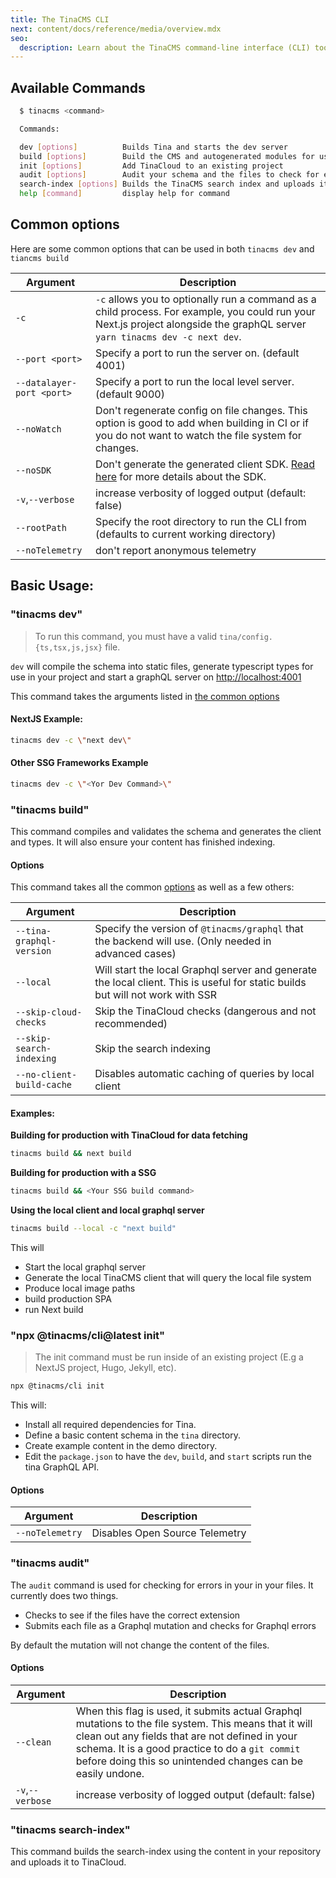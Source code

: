 ```yaml
---
title: The TinaCMS CLI
next: content/docs/reference/media/overview.mdx
seo:
  description: Learn about the TinaCMS command-line interface (CLI) tools for building, developing, and managing your Tina-powered website
---
```


## Available Commands

```sh
  $ tinacms <command>

  Commands:

  dev [options]          Builds Tina and starts the dev server
  build [options]        Build the CMS and autogenerated modules for usage with TinaCloud
  init [options]         Add TinaCloud to an existing project
  audit [options]        Audit your schema and the files to check for errors
  search-index [options] Builds the TinaCMS search index and uploads it to TinaCloud
  help [command]         display help for command
```

## Common options

Here are some common options that can be used in both `tinacms dev` and `tiancms build`

| Argument                  | Description                                                                                                                                                                  |
| ------------------------- | ---------------------------------------------------------------------------------------------------------------------------------------------------------------------------- |
| `-c`                      | `-c` allows you to optionally run a command as a child process. For example, you could run your Next.js project alongside the graphQL server `yarn tinacms dev -c next dev`. |
| `--port <port>`           | Specify a port to run the server on. (default 4001)                                                                                                                          |
| `--datalayer-port <port>` | Specify a port to run the local level server. (default 9000)                                                                                                                 |
| `--noWatch`               | Don't regenerate config on file changes. This option is good to add when building in CI or if you do not want to watch the file system for changes.                          |
| `--noSDK`                 | Don't generate the generated client SDK. [Read here](/docs/graphql/cli/) for more details about the SDK.                                                                  |
| `-v`,`--verbose`          | increase verbosity of logged output (default: false)                                                                                                                         |
| `--rootPath`              | Specify the root directory to run the CLI from (defaults to current working directory)                                                                                       |
| `--noTelemetry`           | don't report anonymous telemetry                                                                                                                                             |

## Basic Usage:

### "tinacms dev"

> To run this command, you must have a valid `tina/config.{ts,tsx,js,jsx}` file.

`dev` will compile the schema into static files, generate typescript types for use in your project and start a graphQL server on [http://localhost:4001](http://localhost:4001)

This command takes the arguments listed in [the common options](#common-options)

#### NextJS Example:

```bash
tinacms dev -c \"next dev\"
```

#### Other SSG Frameworks Example

```bash
tinacms dev -c \"<Yor Dev Command>\"
```

### "tinacms build"

This command compiles and validates the schema and generates the client and types. It will also ensure your content has finished indexing.

#### Options

This command takes all the common [options](#common-options) as well as a few others:

| Argument                  | Description                                                                                                                    |
| ------------------------- | ------------------------------------------------------------------------------------------------------------------------------ |
| `--tina-graphql-version`  | Specify the version of `@tinacms/graphql` that the backend will use. (Only needed in advanced cases)                           |
| `--local`                 | Will start the local Graphql server and generate the local client. This is useful for static builds but will not work with SSR |
| `--skip-cloud-checks`     | Skip the TinaCloud checks (dangerous and not recommended)                                                                      |
| `--skip-search-indexing`  | Skip the search indexing                                                                                                       |
| `--no-client-build-cache` | Disables automatic caching of queries by local client                                                                          |

#### Examples:

**Building for production with TinaCloud for data fetching**

```bash
tinacms build && next build
```

**Building for production with a SSG**

```bash
tinacms build && <Your SSG build command>
```

**Using the local client and local graphql server**

```bash
tinacms build --local -c "next build"
```

This will

* Start the local graphql server
* Generate the local TinaCMS client that will query the local file system
* Produce local image paths
* build production SPA
* run Next build

### "npx @tinacms/cli\@latest init"

> The init command must be run inside of an existing project (E.g a NextJS project, Hugo, Jekyll, etc).

```bash
npx @tinacms/cli init
```

This will:

* Install all required dependencies for Tina.
* Define a basic content schema in the `tina` directory.
* Create example content in the demo directory.
* Edit the `package.json` to have the `dev`, `build`, and `start` scripts run the tina GraphQL API.

#### Options

| Argument        | Description                    |
| --------------- | ------------------------------ |
| `--noTelemetry` | Disables Open Source Telemetry |

### "tinacms audit"

The `audit` command is used for checking for errors in your in your files. It currently does two things.

* Checks to see if the files have the correct extension
* Submits each file as a Graphql mutation and checks for Graphql errors

By default the mutation will not change the content of the files.

#### Options

| Argument         | Description                                                                                                                                                                                                                                                                |
| ---------------- | -------------------------------------------------------------------------------------------------------------------------------------------------------------------------------------------------------------------------------------------------------------------------- |
| `--clean`        | When this flag is used, it submits actual Graphql mutations to the file system. This means that it will clean out any fields that are not defined in your schema. It is a good practice to do a `git commit` before doing this so unintended changes can be easily undone. |
| `-v`,`--verbose` | increase verbosity of logged output (default: false)                                                                                                                                                                                                                       |

### "tinacms search-index"

This command builds the search-index using the content in your repository and uploads it to TinaCloud.
